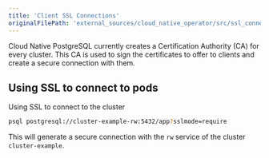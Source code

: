 ```yaml
---
title: 'Client SSL Connections'
originalFilePath: 'external_sources/cloud_native_operator/src/ssl_connections.md'
---
```



Cloud Native PostgreSQL currently creates a Certification Authority (CA) for
every cluster. This CA is used to sign the certificates to offer to clients
and create a secure connection with them.

## Using SSL to connect to pods

Using SSL to connect to the cluster

```sh
psql postgresql://cluster-example-rw:5432/app?sslmode=require
```

This will generate a secure connection with the `rw` service of the cluster
`cluster-example`.
